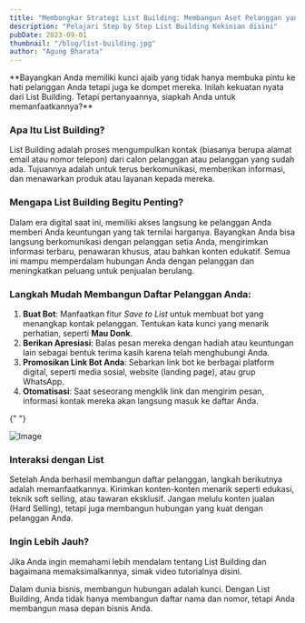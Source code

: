 ```yaml
---
title: "Membongkar Strategi List Building: Membangun Aset Pelanggan yang Loyal"
description: "Pelajari Step by Step List Building Kekinian disini"
pubDate: 2023-09-01
thumbnail: "/blog/list-building.jpg"
author: "Agung Bharata"
---
```





<p></p>
**Bayangkan Anda memiliki kunci ajaib yang tidak hanya membuka pintu ke hati pelanggan Anda tetapi juga ke dompet mereka. Inilah kekuatan nyata dari
List Building. Tetapi pertanyaannya, siapkah Anda untuk memanfaatkannya?**

### **Apa Itu List Building?**

List Building adalah proses mengumpulkan kontak (biasanya berupa alamat email atau nomor telepon) dari calon pelanggan atau pelanggan yang sudah ada. Tujuannya adalah untuk terus berkomunikasi, memberikan informasi, dan menawarkan produk atau layanan kepada mereka.

### **Mengapa List Building Begitu Penting?**

Dalam era digital saat ini, memiliki akses langsung ke pelanggan Anda memberi Anda keuntungan yang tak ternilai harganya. Bayangkan Anda bisa langsung berkomunikasi dengan pelanggan setia Anda, mengirimkan informasi terbaru, penawaran khusus, atau bahkan konten edukatif. Semua ini mampu memperdalam hubungan Anda dengan pelanggan dan meningkatkan peluang untuk penjualan berulang.

### **Langkah Mudah Membangun Daftar Pelanggan Anda:**

1. **Buat Bot**: Manfaatkan fitur _Save to List_ untuk membuat bot yang menangkap kontak pelanggan. Tentukan kata kunci yang menarik perhatian, seperti **Mau Donk**.
2. **Berikan Apresiasi**: Balas pesan mereka dengan hadiah atau keuntungan lain sebagai bentuk terima kasih karena telah menghubungi Anda.
3. **Promosikan Link Bot Anda**: Sebarkan link bot ke berbagai platform digital, seperti media sosial, website (landing page), atau grup WhatsApp.
4. **Otomatisasi**: Saat seseorang mengklik link dan mengirim pesan, informasi kontak mereka akan langsung masuk ke daftar Anda.

{" "}

<Image src={RewardListBuilding} alt="Image" format="avif" />

### **Interaksi dengan List**

Setelah Anda berhasil membangun daftar pelanggan, langkah berikutnya adalah memanfaatkannya. Kirimkan konten-konten menarik seperti edukasi, teknik soft selling, atau tawaran eksklusif. Jangan melulu konten jualan (Hard Selling), tetapi juga membangun hubungan yang kuat dengan pelanggan Anda.

### **Ingin Lebih Jauh?**

Jika Anda ingin memahami lebih mendalam tentang List Building dan bagaimana memaksimalkannya, simak video tutorialnya disini.

<YouTube id="https://youtu.be/DQ7wApJ4dxk" />

Dalam dunia bisnis, membangun hubungan adalah kunci. Dengan List Building, Anda tidak hanya membangun daftar nama dan nomor, tetapi Anda membangun masa depan bisnis Anda.
